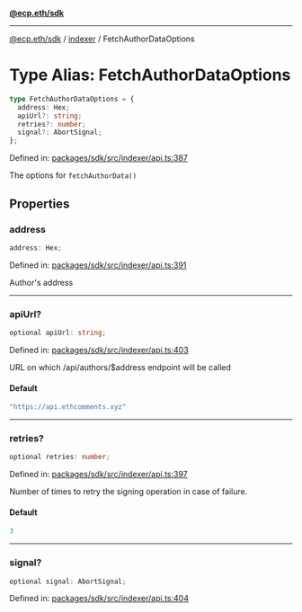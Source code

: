 [**@ecp.eth/sdk**](../../index.mdx)

***

[@ecp.eth/sdk](/sdk-reference/index.mdx) / [indexer](/sdk-reference/indexer/index.mdx) / FetchAuthorDataOptions

# Type Alias: FetchAuthorDataOptions

```ts
type FetchAuthorDataOptions = {
  address: Hex;
  apiUrl?: string;
  retries?: number;
  signal?: AbortSignal;
};
```

Defined in: [packages/sdk/src/indexer/api.ts:387](https://github.com/ecp-eth/comments-monorepo/blob/main/packages/sdk/src/indexer/api.ts#L387)

The options for `fetchAuthorData()`

## Properties

### address

```ts
address: Hex;
```

Defined in: [packages/sdk/src/indexer/api.ts:391](https://github.com/ecp-eth/comments-monorepo/blob/main/packages/sdk/src/indexer/api.ts#L391)

Author's address

***

### apiUrl?

```ts
optional apiUrl: string;
```

Defined in: [packages/sdk/src/indexer/api.ts:403](https://github.com/ecp-eth/comments-monorepo/blob/main/packages/sdk/src/indexer/api.ts#L403)

URL on which /api/authors/$address endpoint will be called

#### Default

```ts
"https://api.ethcomments.xyz"
```

***

### retries?

```ts
optional retries: number;
```

Defined in: [packages/sdk/src/indexer/api.ts:397](https://github.com/ecp-eth/comments-monorepo/blob/main/packages/sdk/src/indexer/api.ts#L397)

Number of times to retry the signing operation in case of failure.

#### Default

```ts
3
```

***

### signal?

```ts
optional signal: AbortSignal;
```

Defined in: [packages/sdk/src/indexer/api.ts:404](https://github.com/ecp-eth/comments-monorepo/blob/main/packages/sdk/src/indexer/api.ts#L404)
